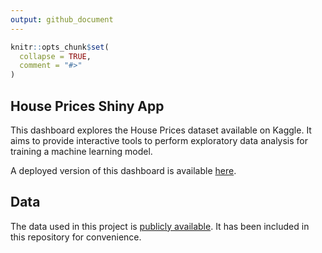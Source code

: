 ```yaml
---
output: github_document
---
```


<!-- README.md is generated from README.Rmd. Please edit that file -->

```r
knitr::opts_chunk$set(
  collapse = TRUE,
  comment = "#>"
)
```

## House Prices Shiny App

<!-- badges: start -->
<!-- badges: end -->

This dashboard explores the House Prices dataset available on Kaggle. It aims 
to provide interactive tools to perform exploratory data analysis for training 
a machine learning model.  

A deployed version of this dashboard is available [here](https://ldauparas.shinyapps.io/shiny-app/).

## Data

The data used in this project is [publicly available](https://www.kaggle.com/c/house-prices-advanced-regression-techniques/data). 
It has been included in this repository for convenience.
